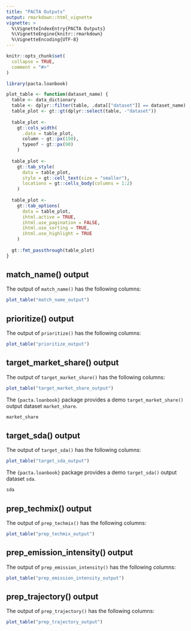 ```yaml
---
title: "PACTA Outputs"
output: rmarkdown::html_vignette
vignette: >
  %\VignetteIndexEntry{PACTA Outputs}
  %\VignetteEngine{knitr::rmarkdown}
  %\VignetteEncoding{UTF-8}
---
```


```r
knitr::opts_chunk$set(
  collapse = TRUE,
  comment = "#>"
)
```

```r
library(pacta.loanbook)

plot_table <- function(dataset_name) {
  table <- data_dictionary
  table <- dplyr::filter(table, .data[["dataset"]] == dataset_name)
  table_plot <- gt::gt(dplyr::select(table, -"dataset"))
  
  table_plot <- 
    gt::cols_width(
      .data = table_plot,
      column ~ gt::px(150),
      typeof ~ gt::px(90)
    )
  
  table_plot <-
    gt::tab_style(
      data = table_plot,
      style = gt::cell_text(size = "smaller"),
      locations = gt::cells_body(columns = 1:2)
    )
  
  table_plot <-
    gt::tab_options(
      data = table_plot,
      ihtml.active = TRUE,
      ihtml.use_pagination = FALSE,
      ihtml.use_sorting = TRUE,
      ihtml.use_highlight = TRUE
    )
  
  gt::fmt_passthrough(table_plot)
}
```

## match_name() output

The output of `match_name()` has the following columns:

```r
plot_table("match_name_output")
```

## prioritize() output

The output of `prioritize()` has the following columns:

```r
plot_table("prioritize_output")
```

## target_market_share() output

The output of `target_market_share()` has the following columns:

```r
plot_table("target_market_share_output")
```

The `{pacta.loanbook}` package provides a demo `target_market_share()` output dataset `market_share`.

```r
market_share
```

## target_sda() output

The output of `target_sda()` has the following columns:

```r
plot_table("target_sda_output")
```

The `{pacta.loanbook}` package provides a demo `target_sda()` output dataset `sda`.

```r
sda
```

## prep_techmix() output

The output of `prep_techmix()` has the following columns:

```r
plot_table("prep_techmix_output")
```

## prep_emission_intensity() output

The output of `prep_emission_intensity()` has the following columns:

```r
plot_table("prep_emission_intensity_output")
```

## prep_trajectory() output

The output of `prep_trajectory()` has the following columns:

```r
plot_table("prep_trajectory_output")
```

